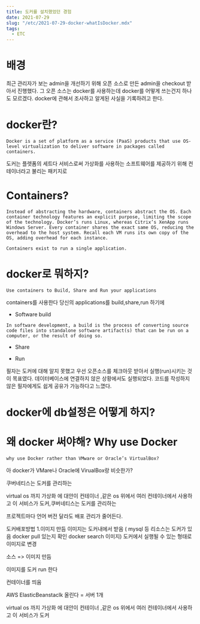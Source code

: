 ```yaml
---
title: 도커를 설치했었던 경험
date: 2021-07-29
slug: "/etc/2021-07-29-docker-whatIsDocker.mdx"
tags:
  - ETC
---
```


# 배경

최근 관리자가 보는 admin을 개선하기 위해
오픈 소스로 만든 admin을 checkout 받아서 진행했다.
그 오픈 소스는 docker를 사용하는데 docker를 어떻게 쓰는건지 하나도 모르겠다.
docker에 관해서 조사하고 알게된 사실을 기록하려고 한다.

# docker란?
```
Docker is a set of platform as a service (PaaS) products that use OS-level virtualization to deliver software in packages called containers.
```
도커는 플렛폼의 세트다
서비스로써 
가상화를 사용하는
소프트웨어를 제공하기 위해 
컨테이너라고 불리는 패키지로 

# Containers?
```
Instead of abstracting the hardware, containers abstract the OS. Each container technology features an explicit purpose, limiting the scope of the technology. Docker’s runs Linux, whereas Citrix’s XenApp runs Windows Server. Every container shares the exact same OS, reducing the overhead to the host system. Recall each VM runs its own copy of the OS, adding overhead for each instance.

Containers exist to run a single application.
```

# docker로 뭐하지?
```
Use containers to Build, Share and Run your applications
```
containers를 사용한다 
당신의 applications를 build,share,run 하기에 
* Software build 
```
In software development, a build is the process of converting source code files into standalone software artifact(s) that can be run on a computer, or the result of doing so.
```
* Share

* Run

필자는 도커에 대해 알지 못했고
우선 오픈소스를 체크아웃 받아서 실행(run)시키는 것이 목표였다.
데이터베이스에 연결하지 않은 상황에서도 실행되었다.
코드를 작성하지 않은 필자에게도 쉽게 공유가 가능하다고 느꼈다.

# docker에 db설정은 어떻게 하지?

# 왜 docker 써야해? Why use Docker
```
why use Docker rather than VMware or Oracle’s VirtualBox?
```
아 docker가 VMare나 Oracle에 VirualBox랑 비슷한가?

쿠버네티스는 도커를 관리하는

virtual os 까지 가상화 에 대안이 컨테이너 ,같은 os 위에서 여러 컨테이너에서 사용하고 이 서비스가 도커,쿠버네티스는 도커를 관리하는


프로젝트마다 언어 버전 달라도 배포 관리가 줄어든다.


도커배포방법
1.이미지 만듬
	이미지는 도커내에서 받음 ( mysql 등 리소스는 도커가 있음 docker pull 있는지 확인 docker search 이미지)
	도커에서 실행될 수 있는 형태로 이미지로 변경 

소스 => 이미지 만듬

이미지를 도커 run 한다

컨테이너를 띄움


AWS ElasticBeanstaclk  올린다 = 서버 1개 

virtual os 까지 가상화 에 대안이 컨테이너 ,같은 os 위에서 여러 컨테이너에서 사용하고 이 서비스가 도커


